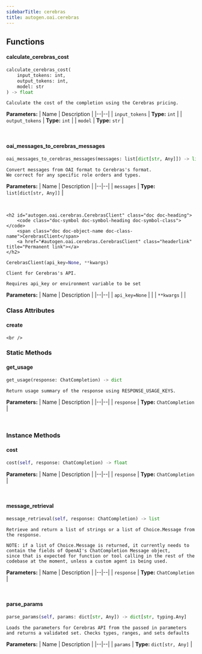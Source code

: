 ```yaml
---
sidebarTitle: cerebras
title: autogen.oai.cerebras
---
```


## Functions

<code class="doc-symbol doc-symbol-heading doc-symbol-function"></code>
#### calculate_cerebras_cost
<a href="#autogen.oai.cerebras..calculate_cerebras_cost" class="headerlink" title="Permanent link"></a>

```python
calculate_cerebras_cost(
    input_tokens: int,
    output_tokens: int,
    model: str
) -> float
```

    Calculate the cost of the completion using the Cerebras pricing.

<b>Parameters:</b>
| Name | Description |
|--|--|
| `input_tokens` | **Type:** `int` |
| `output_tokens` | **Type:** `int` |
| `model` | **Type:** `str` |

<br />

<code class="doc-symbol doc-symbol-heading doc-symbol-function"></code>
#### oai_messages_to_cerebras_messages
<a href="#autogen.oai.cerebras..oai_messages_to_cerebras_messages" class="headerlink" title="Permanent link"></a>

```python
oai_messages_to_cerebras_messages(messages: list[dict[str, Any]]) -> list[dict[str, typing.Any]]
```

    Convert messages from OAI format to Cerebras's format.
    We correct for any specific role orders and types.

<b>Parameters:</b>
| Name | Description |
|--|--|
| `messages` | **Type:** `list[dict[str, Any]]` |

<br />

    <h2 id="autogen.oai.cerebras.CerebrasClient" class="doc doc-heading">
        <code class="doc-symbol doc-symbol-heading doc-symbol-class"></code>
        <span class="doc doc-object-name doc-class-name">CerebrasClient</span>
        <a href="#autogen.oai.cerebras.CerebrasClient" class="headerlink" title="Permanent link"></a>
    </h2>

```python
CerebrasClient(api_key=None, **kwargs)
```

    Client for Cerebras's API.
    
    Requires api_key or environment variable to be set

<b>Parameters:</b>
| Name | Description |
|--|--|
| `api_key=None` |  |
| `**kwargs` |  |

### Class Attributes

<code class="doc-symbol doc-symbol-heading doc-symbol-attribute"></code>
#### create
<a href="#autogen.oai.cerebras.CerebrasClient.create" class="headerlink" title="Permanent link"></a>

    <br />

### Static Methods

<code class="doc-symbol doc-symbol-heading doc-symbol-method"></code>
#### get_usage
<a href="#autogen.oai.cerebras.CerebrasClient.get_usage" class="headerlink" title="Permanent link"></a>

```python
get_usage(response: ChatCompletion) -> dict
```

    Return usage summary of the response using RESPONSE_USAGE_KEYS.

<b>Parameters:</b>
| Name | Description |
|--|--|
| `response` | **Type:** `ChatCompletion` |

<br />

### Instance Methods

<code class="doc-symbol doc-symbol-heading doc-symbol-method"></code>
#### cost
<a href="#autogen.oai.cerebras.CerebrasClient.cost" class="headerlink" title="Permanent link"></a>

```python
cost(self, response: ChatCompletion) -> float
```

    

<b>Parameters:</b>
| Name | Description |
|--|--|
| `response` | **Type:** `ChatCompletion` |

<br />

<code class="doc-symbol doc-symbol-heading doc-symbol-method"></code>
#### message_retrieval
<a href="#autogen.oai.cerebras.CerebrasClient.message_retrieval" class="headerlink" title="Permanent link"></a>

```python
message_retrieval(self, response: ChatCompletion) -> list
```

    Retrieve and return a list of strings or a list of Choice.Message from the response.
    
    NOTE: if a list of Choice.Message is returned, it currently needs to contain the fields of OpenAI's ChatCompletion Message object,
    since that is expected for function or tool calling in the rest of the codebase at the moment, unless a custom agent is being used.

<b>Parameters:</b>
| Name | Description |
|--|--|
| `response` | **Type:** `ChatCompletion` |

<br />

<code class="doc-symbol doc-symbol-heading doc-symbol-method"></code>
#### parse_params
<a href="#autogen.oai.cerebras.CerebrasClient.parse_params" class="headerlink" title="Permanent link"></a>

```python
parse_params(self, params: dict[str, Any]) -> dict[str, typing.Any]
```

    Loads the parameters for Cerebras API from the passed in parameters and returns a validated set. Checks types, ranges, and sets defaults

<b>Parameters:</b>
| Name | Description |
|--|--|
| `params` | **Type:** `dict[str, Any]` |

<br />